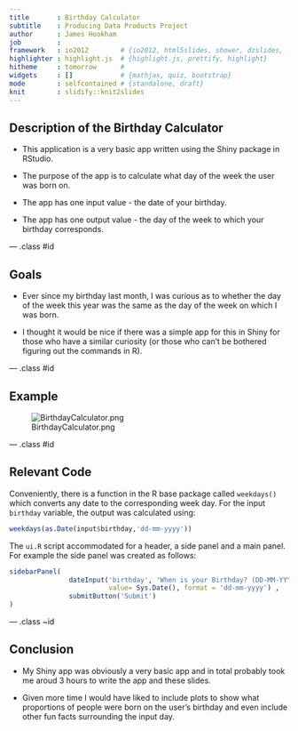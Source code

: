 ```yaml
---
title       : Birthday Calculator       
subtitle    : Producing Data Products Project
author      : James Hookham
job         : 
framework   : io2012        # {io2012, html5slides, shower, dzslides, ...}
highlighter : highlight.js  # {highlight.js, prettify, highlight}
hitheme     : tomorrow      # 
widgets     : []            # {mathjax, quiz, bootstrap}
mode        : selfcontained # {standalone, draft}
knit        : slidify::knit2slides
---
```


## Description of the Birthday Calculator

* This application is a very basic app written using the Shiny package in RStudio.

* The purpose of the app is to calculate what day of the week the user was born on.

* The app has one input value - the date of your birthday.

* The app has one output value - the day of the week to which your birthday corresponds.

--- .class #id 

## Goals

* Ever since my birthday last month, I was curious as to whether the day of the week this year was the same as the day of the week on which I was born.

* I thought it would be nice if there was a simple app for this in Shiny for those who have a similar curiosity (or those who can't be bothered figuring out the commands in R).

--- .class #id

## Example 

![BirthdayCalculator.png](BirthdayCalculator.png)

--- .class #id

## Relevant Code

Conveniently, there is a function in the R base package called ```weekdays()``` which converts any date to the corresponding week day. For the input ```birthday``` variable, the output was calculated using:

```r
weekdays(as.Date(input$birthday,'dd-mm-yyyy'))
```

The ```ui.R``` script accommodated for a header, a side panel and a main panel. For example the side panel was created as follows:

```r
sidebarPanel(
               dateInput('birthday', 'When is your Birthday? (DD-MM-YYYY)', 
                         value= Sys.Date(), format = 'dd-mm-yyyy') ,
               submitButton('Submit')
)
````

--- .class ~id

## Conclusion

* My Shiny app was obviously a very basic app and in total probably took me aroud 3 hours to write the app and these slides.

* Given more time I would have liked to include plots to show what proportions of people were born on the user's birthday and even include other fun facts surrounding the input day.




